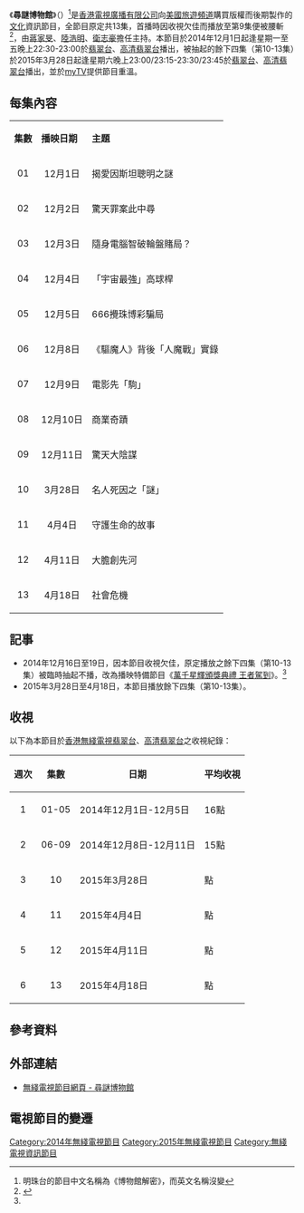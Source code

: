 {{無綫節目
| 中文節目名=尋謎博物館
| 英文節目名={{lang|en|Mysteries At the Museum}}
| 圖片=[[File:TVB_Mysteries_at_the_Museum.jpg|300px]]
| 翡翠台視頻制式=[[16:9|16:9]] [[高清電視|高清電視]]
| 翡翠台首播日期=2014年12月1日－12月11日（第1-9集）<br/>2015年3月28日－4月18日（第10-13集）
| 翡翠台首播時間=星期一至五 22:30－23:00（連廣告）（第1-9集）<br/>星期六 23:00－23:30（連廣告）（第10-13集）<br/>2015年3月28日 23:15－23:45
| 高清翡翠台視頻制式=[[16:9|16:9]] [[高清電視|高清電視]]
| 高清翡翠台首播日期=2014年12月1日－12月11日（第1-9集）<br/>2015年3月28日－4月18日（第10-13集）
| 高清翡翠台首播時間=星期一至五 22:30－23:00（連廣告）（第1-9集）<br/>星期六 23:00－23:30（連廣告）（第10-13集）<br/>2015年3月28日 23:15－23:45
| 監製=[[張志明_(監製)|張志明]]
| 編審=[[馬嘉茵|馬嘉茵]]
| 編導=[[周永基|周永基]]、[[李華麗|李華麗]]
| 國家={{HKG}}
| 集數=13
| 每集長度=30分鐘（連廣告）
| 類型=文化資訊節目
| 製作公司=[[香港|香港]][[電視廣播有限公司|電視廣播有限公司]]
| 主持=[[蔣家旻|蔣家旻]]、[[陸浩明|陸浩明]]、[[衛志豪|衛志豪]]
| 網頁=http://programme.tvb.com/lifestyle/mysteriesatthemuseum
}}

《'''尋謎博物館'''》（{{lang-en|'''Mysteries At the Museum'''}}）<ref>明珠台的節目中文名稱為《博物館解密》，而英文名稱沒變</ref>是[[香港|香港]][[電視廣播有限公司|電視廣播有限公司]]向[[美國|美國]][[旅遊頻道|旅遊頻道]]購買版權而後期製作的[[文化|文化]]資訊節目，全節目原定共13集，首播時因收視欠佳而播放至第9集便被腰斬<ref name=cut>{{Cite web |url=http://hk.apple.nextmedia.com/entertainment/art/20141220/18975132 |title=【收視跌破歷史新低】TVB腰斬《博物館》 搵志雲舊將祭旗 |access-date=2014-12-20 |archive-date=2017-07-20 |archive-url=https://web.archive.org/web/20170720021513/http://hk.apple.nextmedia.com/entertainment/art/20141220/18975132 |dead-url=no }}</ref>，由[[蔣家旻|蔣家旻]]、[[陸浩明|陸浩明]]、[[衛志豪|衛志豪]]擔任主持。本節目於2014年12月1日起逢星期一至五晚上22:30-23:00於[[翡翠台|翡翠台]]、[[高清翡翠台|高清翡翠台]]播出，被抽起的餘下四集（第10-13集）於2015年3月28日起逢星期六晚上23:00/23:15-23:30/23:45於[[翡翠台|翡翠台]]、[[高清翡翠台|高清翡翠台]]播出，並於[[myTV|myTV]]提供節目重溫。

==每集內容==
{|class="wikitable" style="width:60%;"
|- style="background:cornflowerblue; color:white" align=center
|'''集數'''||'''播映日期'''||'''主題'''
|-
|align=center| 01 ||align=center| 12月1日 ||揭愛因斯坦聰明之謎
|-style="background:mistyrose"
|align=center| 02 ||align=center| 12月2日 ||驚天罪案此中尋
|-
|align=center| 03 ||align=center| 12月3日 ||隨身電腦智破輪盤賭局？
|-style="background:mistyrose"
|align=center| 04 ||align=center| 12月4日 ||「宇宙最強」高球桿
|-
|align=center| 05 ||align=center| 12月5日 ||666攪珠博彩騙局
|-style="background:mistyrose"
|align=center| 06 ||align=center| 12月8日 ||《驅魔人》背後「人魔戰」實錄
|-
|align=center| 07 ||align=center| 12月9日 ||電影先「駒」
|-style="background:mistyrose"
|align=center| 08 ||align=center| 12月10日 ||商業奇蹟
|-
|align=center| 09 ||align=center| 12月11日 ||驚天大陰謀
|-style="background:mistyrose"
|align=center| 10 ||align=center| 3月28日 ||名人死因之「謎」
|-
|align=center| 11 ||align=center| 4月4日 ||守護生命的故事
|-style="background:mistyrose"
|align=center| 12 ||align=center| 4月11日 ||大膽創先河 
|-
|align=center| 13 ||align=center| 4月18日 ||社會危機 
|}

==記事==
*2014年12月16日至19日，因本節目收視欠佳，原定播放之餘下四集（第10-13集）被臨時抽起不播，改為播映特備節目《[[萬千星輝頒獎典禮2014|萬千星輝頒獎典禮 王者駕到]]》。<ref name=cut/>
*2015年3月28日至4月18日，本節目播放餘下四集（第10-13集）。

==收視==
以下為本節目於[[香港|香港]][[無綫電視|無綫電視]][[翡翠台|翡翠台]]、[[高清翡翠台|高清翡翠台]]之收視紀錄：
{|class="wikitable" style="font-size: 14px;"
!週次!!集數!!日期!!平均收視
|-     
|align=center|1||align=center|01-05|| 2014年12月1日-12月5日 ||16點
|-
|align=center|2||align=center|06-09|| 2014年12月8日-12月11日 ||15點
|-
|align=center|3||align=center|10|| 2015年3月28日 ||點
|-
|align=center|4||align=center|11|| 2015年4月4日 ||點
|-
|align=center|5||align=center|12|| 2015年4月11日 ||點
|-
|align=center|6||align=center|13|| 2015年4月18日 ||點
|}

==參考資料==
{{references}}

==外部連結==
*[http://programme.tvb.com/lifestyle/mysteriesatthemuseum 無綫電視節目網頁 - 尋謎博物館] {{Wayback|url=http://programme.tvb.com/lifestyle/mysteriesatthemuseum |date=20190921082739 }}

==電視節目的變遷==
{{電視節目的變遷
|電視台={{HK}}[[無綫電視|無綫電視]][[翡翠台|翡翠台]]、[[高清翡翠台|高清翡翠台]]
|播放檔次=星期一至五 22:30-23:00 時段
|節目名稱=尋謎博物館<br/>（第1-9集）<br/>（2014.12.01 - 2014.12.11）
|上一節目=[[超齡打工假期|超齡打工假期]]<br/>（2014.11.10 - 2014.11.28）
|下一節目=[[名門暗戰|名門暗戰]]（大結局）<br/>（香港首播版第29集，原裝版第29-30集）<br/>星期五<br/>（2014.12.12）<span style="font-size:smaller;">（20:45-22:45）</span>
<hr>名門暗戰終極對決<br/>星期五<br/>（2014.12.12）<span style="font-size:smaller;">（22:45-23:00）</span>
<hr>[[東張西望|東張西望 萬千星輝頒獎典禮 王者誕生]]<br/>星期一<br/>（2014.12.15）<span style="font-size:smaller;">（22:35-23:00）</span>
<hr>[[萬千星輝頒獎典禮2014|萬千星輝頒獎典禮 王者駕到]]<br/>星期二至五<br/>（2014.12.16 - 2014.12.19）<span style="font-size:smaller;">（22:30-23:05）</span>
|2電視台={{HK}}[[無綫電視|無綫電視]][[翡翠台|翡翠台]]、[[高清翡翠台|高清翡翠台]]
|2播放檔次=星期六晚上 23:00-23:30 時段<br/>3月28日 23:15-23:45
|2節目名稱=尋謎博物館<br/>（第10-13集）<br/>（2015.03.28 - 2015.04.18）
|2上一節目=[[兄弟幫決戰姊妹淘|兄弟幫決戰姊妹淘]]<br/>（2015.03.07 - 2015.03.21）<small>（22:30-23:30）</small>
|2下一節目=[[2015年全港運動會|全城躍動 第五屆全港運動會開幕典禮]]<br/>（2015.04.25）<small>（22:45-23:45）</small>
}}

[[Category:2014年無綫電視節目|Category:2014年無綫電視節目]]
[[Category:2015年無綫電視節目|Category:2015年無綫電視節目]]
[[Category:無綫電視資訊節目|Category:無綫電視資訊節目]]